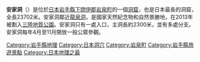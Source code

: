 {{Unreferenced|time=2017-06-20T20:12:49+00:00}}
{{Infobox cave
| name = 安家洞
| other_name =
| photo = Akkado SHINDEN.jpg
| photo_width = 270px
| photo_caption = 安家洞内
| map = 
| relief=yes
| map_width = 
| map_caption = 
| map_alt = 
| location = {{JPN}}[[岩手县|岩手县]][[岩泉町|岩泉町]]
| coords = {{coord|39|59|1.1|N|141|44|10.05|E|region:JP-03_type:landmark|display=inline,title}}
| coords_ref = 
| grid_ref = 
| depth = 280米
| length = 23,702米
| height_variation = 
| elevation = 
| discovery = 
| geology = 石灰石
| entrance_count = 
| entrance_list = 
| difficulty = 
| hazards = 
| access = 开放
| show_cave = 
| show_cave_length = 700米
| lighting = 
| visitors = 
| features = 
| survey = 
| survey_format = 
| website ={{official|http://www.town.iwaizumi.iwate.jp/kankoumap/akkadou.html}}
}}
'''安家洞'''（{{jpn|j=安家洞|hg=あっかどう|rm=Akkadō}}）是位於[[日本|日本]][[岩手縣|岩手縣]][[下閉伊郡|下閉伊郡]][[岩泉町|岩泉町]]的一個[[洞窟|洞窟]]，也是日本最長的洞窟，全長23702米。安家洞鄰近[[龍泉洞|龍泉洞]]，是國家天然紀念物和自然景勝地，在2013年被劃入[[三陸地質公園|三陸地質公園]]。安家洞只有一處入口，主洞長約2300米，並有多處分支。安家洞每年4月至11月開放一般公眾參觀。

{{日本小作品}}
[[Category:岩手縣地理|Category:岩手縣地理]]
[[Category:日本洞穴|Category:日本洞穴]]
[[Category:岩泉町|Category:岩泉町]]
[[Category:岩手縣旅遊景點|Category:岩手縣旅遊景點]]
[[Category:日本地理之最|Category:日本地理之最]]
